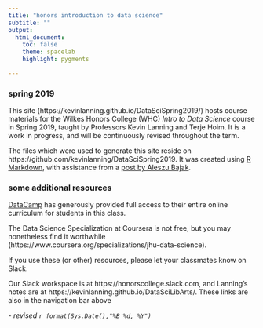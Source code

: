 ```yaml
---
title: "honors introduction to data science"
subtitle: ""
output:
  html_document:
    toc: false
    theme: spacelab 
    highlight: pygments

---
```

### spring 2019 
This site (https://kevinlanning.github.io/DataSciSpring2019/) hosts course materials for the Wilkes Honors College (WHC) *Intro to Data Science* course in Spring 2019, taught by Professors Kevin Lanning and Terje Hoim. It is a work in progress, and will be continuously revised throughout the term.

The files which were used to generate this site reside on https://github.com/kevinlanning/DataSciSpring2019. It was created using [R Markdown](http://rmarkdown.rstudio.com/), with assistance from a [post by Aleszu Bajak](http://www.storybench.org/convert-google-doc-rmarkdown-publish-github-pages/).

### some additional resources

[DataCamp](https://www.datacamp.com/) has generously provided full access to their entire online curriculum for students in this class.   

The Data Science Specialization at Coursera is not free, but you may nonetheless find it worthwhile   (https://www.coursera.org/specializations/jhu-data-science).

If you use these (or other) resources, please let your classmates know on Slack.  

Our Slack workspace is at https://honorscollege.slack.com, and Lanning's notes are at https://kevinlanning.github.io/DataSciLibArts/. These links are also in the navigation bar above

\- *revised `r format(Sys.Date(),"%B %d, %Y")`*

